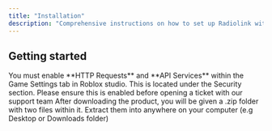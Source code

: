 ```yaml
---
title: "Installation"
description: "Comprehensive instructions on how to set up Radiolink with your game. Follow on for step by step details on how to install the system correctly"
---
```


## Getting started

<Note>
  You must enable **HTTP Requests** and **API Services** within the Game Settings tab in Roblox studio. This is located under the Security section. Please ensure this is enabled before opening a ticket with our support team
</Note>

<Steps>
  <Step title="Extract the files from the .zip">
    After downloading the product, you will be given a .zip folder with two files within it. Extract them into anywhere on your computer (e.g Desktop or Downloads folder)
  </Step>
</Steps>